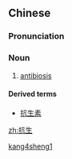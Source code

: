 ==Chinese==
{{zh-forms}}

===Pronunciation===
{{zh-pron
|m=kàngshēng
|cat=n
}}

===Noun===
{{zh-noun}}

# {{lb|zh|biology}} [[antibiosis]]

====Derived terms====
* [[抗生素]]

[[Category:zh:Biology|kang4sheng1]]

[[zh:抗生]]